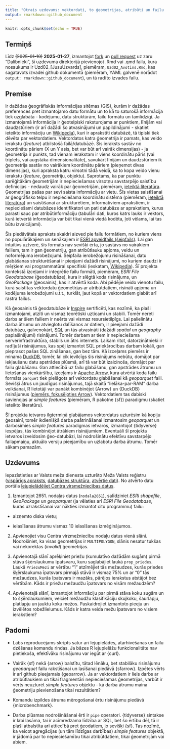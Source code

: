 ```yaml
---
title: "Otrais uzdevums: vektordati, to ģeometrijas, atribūti un failu formāti"
output: rmarkdown::github_document
---
```


```r
knitr::opts_chunk$set(echo = TRUE)
```


## Termiņš

Līdz ~~(2025-01-10)~~ **2025-01-27**, izmantojot 
[fork](https://docs.github.com/en/pull-requests/collaborating-with-pull-requests/working-with-forks/fork-a-repo) 
un [pull request](https://docs.github.com/en/pull-requests/collaborating-with-pull-requests/proposing-changes-to-your-work-with-pull-requests/creating-a-pull-request-from-a-fork) 
uz zaru "Dalibnieki", 
šī uzdevuma direktorijā pievienojot .Rmd vai .qmd failu, kura nosaukums ir 
Uzd02_[JusuUzvards], piemēram, `Uzd02_Avotins.Rmd`, kas sagatavots izvadei github 
dokumentā (piemēram, YAML galvenē norādot `output: rmarkdown::github_document`), 
un tā radīto izvades failu.

## Premise

Ir dažādas ģeogrāfiskās informācijas sitēmas (GIS), kurām ir dažādas preferences pret 
izmantojamo datu formātu un to kā to saturošā informācija tiek uzglabāta - 
kodējumu, datu struktūrām, failu formātu un tamlīdzīgi. Ja izmantojamā informācija 
ir ģeotelpiski raksturojama ar punktiem, līnijām vai daudzstūriem (ir arī dažādi 
šo atvasinājumi un papildinājumi - skatiet ieteikto informāciju un 
[Wikipedia](https://en.wikipedia.org/wiki/GIS_file_format)), kuri ir aprakstīti 
datubāzē, tā tipiski tiek dēvēta par vektordatiem. Vektordatos katra ģeometrija ir 
pamats, kas veido ierakstu (*feature*) atbilstošā failā/datubāzē. Šis ieraksts sastāv 
no koordinātu pāriem (X un Y asis, bet var būt arī vairāk dimensijas) - ja ģeometrija 
ir punkts, tad vienam ierakstam ir viens koordinātu pāris (vai triplets, vai augstāka 
dimensionalitāte), savukārt līnijām un daudzstūriem ik ģeometrija sastāv no vairākiem 
koordinātu pāriem (pieņemot divas dimensijas), kuri apraksta katru virsotni tādā veidā, 
ka to kopa veido vienu ierakstu (*feature*, ģeometriju, objektu). Saprotams, ka par 
punktu sarēģītākām ģeometrijām ir nepieciešamas virsotņu savstarpējo saistību 
definīcijas - nedaudz vairāk par ģeometrijām, piemēram, 
[ieteiktā literatūra](https://r-spatial.org/book/03-Geometries.html). 
Ģeometrijas pašas par sevi saista informāciju ar vietu. Šīs vietas saistīšanai ar 
ģeogrāfisko telpu ir nepieciešama koordinātu sistēma 
(piemēram, [ieteiktā literatūra](https://r-spatial.org/book/02-Spaces.html)) un saistīšanai ar 
strukturētiem, informatīviem aprakstiem, ir nepieciešami datubāzes identifikatori un 
pati datubāze ar aprakstiem, kurus parasti sauc par atribūtinformāciju (tabulāri dati, 
kuros katrs lauks ir vektors, kurā ietvertā informācija var būt tikai vienā viedā kodēta, 
ļoti vēlams, lai tas būtu izvaicājami). 

Šis piedāvātais apraksts skaidri aizved pie 
failu formātiem, no kuriem viens no populārākajiem un senākajiem ir 
[ESRI apveidfails (šeipfails)](https://en.wikipedia.org/wiki/Shapefile). 
Lai gan intuitīvs uztverē, šis formāts nav sevišķi ērta, jo sastāvs no vairākiem failiem, 
tam ir gan ģeometriju, gan atribūtlauku apjoma, veidu un noformējuma ierobežojumi. 
Šeipfaila ierobežojumu risināšanai, datu glabāšanas strukturēšanai ir pieejami dažādi 
risinājumi, no kuriem daudzi ir mēŗķiem vai programmatūrai specifiski (ieskatam, 
[Wikipedia](https://en.wikipedia.org/wiki/GIS_file_format)). Šī projekta kontekstā 
izceļami ir integrētie failu formāti, piemēram, *ESRI File Geodatabase* (ģeodatubāze), kura ir 
slēgtā koda risinājums, un *GeoPackage* (ģeosainis), kas ir atvērtā koda. Abi pēdējie veido vienotu 
failu, kurā saistītas vektordatu ģeometirjas ar atribūtdatiem, risināti apjoma un 
kodējuma ierobežojumi u.t.t., turklāt, ļaut kopā ar vektordatiem glabāt arī 
rastra failus. 

Kā ģeosainis tā ģeodatubāze ir [Inspire](https://knowledge-base.inspire.ec.europa.eu/index_en) 
sertificēti, kas nozīmē, ka plaši izmantojami, atzīti un vismaz teorētiski uzticami un 
stabili. Tomēr nereti darbs ar šiem failiem ir neērts vai vismaz resursietilpīgs. 
Lai palielinātu darba ātrumu un atvieglotu dalīšanos ar datiem, ir pieejami dažādi 
datubāzu, galvenokārt, [SQL](https://en.wikipedia.org/wiki/SQL) un tās atvasināti 
(dažādi *spatial* un *geography* paplašinājumi) risinājumi. 
Tomēr darbam ar tiem ir nepieciešama serverinfrastruktūra, stabils un ātrs internets. 
Laikam ritot, datorzinātnieki ir radījuši risinājumus, kas spēj izmantot SQL 
priekšrocības darbam lokāli, gan pieprasot pašas SQL zināšanas, gan bez tām. 
Kā izceļams piemērs ir minama [DuckDB](https://duckdb.org/), tomēr, lai cik ievilcīgs 
šis risinājums nebūtu, domājot par iekļaušanu datu apstrādes plūsmā, arī tā var būt 
izaicinoša, domājot par failu glabāšanu. Gan attiecībā uz failu glabāšanu, gan apstrādes 
ātrumu un lietošanas vienkāršību, izceļams ir [Apache Arrow](https://arrow.apache.org/), kura 
atvērtā koda failu formāts `parquet` tiek pielāgots arī vektordatu glabāšanai kā 
*geoparquet* faili. Sevišķi ātrus un jaudīgus risinājumus, tajā skaitā "lielāka-par-RAM" 
darba veikšanai, R lietotāji var panākt kombinējot {Arrow} un {DuckDB} risinājumus 
([piemērs, fokusējoties Arrow](https://arrow-user2022.netlify.app/)). 
Vektordatiem tas dabiski savienojas ar *simple features* (piemēram, 
R pakotne {sf}) paradigmu (skatiet ieteikto literatūru).

Šī projekta ietvaros ilgtermiņā glabājamos vektordatus uzturēsim kā kopiju ģeosainī, tomēr 
ikdienišķā darba paātrināšanai izmantosim *geoparquet* un darbosimies *simple features* 
paradigmas ietvaros, izmantojot {tidyverse} iespējas, tās kombinējot ātrākiem risinājumiem. 
Eventuāli šī projekta ietvaros izveidosim ģeo-datubāzi, lai nodrošinātu efektīvu 
savstarpējo failapmaiņu, aktuālo versiju pieejamību un uzlabotu darba ātrumu. Tomēr 
sākam pamazām.


## Uzdevums

Iepazīstieties ar Valsts meža dienesta uzturēto Meža Valsts reģistru 
([vispārīgs apraksts](https://www.vmd.gov.lv/lv/meza-valsts-registrs), 
[datubāzes struktūra](https://gis.vmd.gov.lv/Public/GetClasificators),
[atvērtie dati](https://data.gov.lv/dati/lv/dataset/meza-valsts-registra-meza-dati)). 
No atvērto datu portāla [lejupielādējiet Centra virsmežniecības datus](https://data.gov.lv/dati/lv/dataset/meza-valsts-registra-meza-dati/resource/392dfb67-eeeb-43c2-b082-35f9cf986128). 

1. Izmantojot 2651. nodaļas datus (`nodala2651`), salīdziniet *ESRI shapefile*, *GeoPackage* 
un *geoparquet* (ja vēlaties arī *ESRI File Geodatabase*, kuras uzrakstīšanai var nākties izmantot 
citu programmu) failu:

  - aizņemto diska vietu;
  
  - ielasīšanas ātrumu vismaz 10 ielasīšanas izmēģinājumos.
  
2. Apvienojiet visu Centra virzmežniecību nodaļu datus vienā slānī. Nodrošiniet, 
ka visas ģeometrijas ir `MULTIPOLYGON`, slānis nesatur tukšas vai nekorektas (*invalid*) 
ģeometrijas.

3. Apvienotajā slānī aprēķiniet priežu (kumulatīvo dažādām sugām) pirmā stāva 
šķērslaukumu īpatsvaru, kuru saglabājiet laukā `prop_priedes`. Laukā `PriezuMezi` 
ar vērtību "1" atzīmējiet tās mežaudzes, kurās priedes šķērslaukuma īpatsvars 
pirmajā stāvā ir vismaz 75% un ar "0" tās mežaudzes, kurās īpatsvars ir mazāks, 
pārējos ierakstus atstājot bez vērtībām. Kāds ir priežu mežaudžu īpatsvars no 
visām mežaudzēm? 

4. Apvienotajā slānī, izmantojot informāciju par pirmā stāva koku sugām un to 
šķērslaukumiem, veiciet mežaudžu klasifikāciju skujkoku, šaurlapju, platlapju un 
jauktu koku mežos. Paskaidrojiet izmantoto pieeju un izvēlētos robežlielumus. Kāds 
ir katra veida mežu īpatsvars no visiem ierakstiem? 


## Padomi

- Labs reproducējams skripts satur arī lejupielādes, atarhivēšanas un failu dzēšanas 
komandu rindas. Ja bāzes R lejupielāžu funkcionalitāte nav pietiekoša, efektīvāku 
risinājumu var iegūt ar {curl}.

- Vairāk {sf} nekā {arrow} balstītu, tātad lēnāku, bet stabilāku risinājumu 
*geoparquet* failu rakstīšanai un lasīšanai piedāvā {sfarrow}. Izpētes vērts 
ir arī github pieejamais {geoarrow}. Ja ar vektordatiem ir liels darbs ar 
atribūtlaukiem un tikai fragmentāri nepieciešamas ģeometrijas, varbūt ir vērts 
neuzturēt *simple features* objektu - kā darba ātrumu maina ģeometriju pievienošana 
tikai rezultātiem?

- Komandu izpildes ātruma mērogošanai ērtu risinājumu piedāvā {microbenchmark}.

- Darba plūsmas nodrošināšanai ērti ir `pipe` operatori. {tidyverse} sintakse ir 
labi lasāma, tai ir acīmredzama līdzība ar SQL, bet šo ērtību dēļ, tā ir plaši 
atbalstīta arī attiecībā pret ģeodatiem, jo sevišķi {sf}. Tas nozīmē, ka veicot agregācijas 
(un tām līdzīgas darbības) *simple features* objektā, ir jādomā par to 
nepieciešamību tikai atribūtdatiem, tikai ģeometrijām vai abiem.